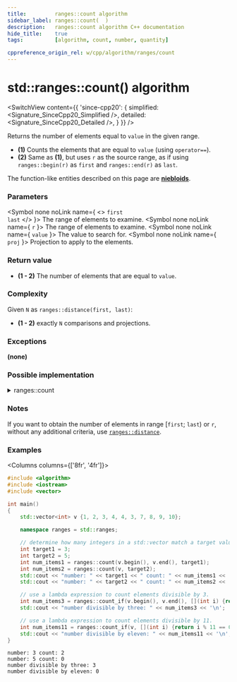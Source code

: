 ```yaml
---
title:         ranges::count algorithm
sidebar_label: ranges::count(  )
description:   ranges::count algorithm C++ documentation
hide_title:    true
tags:          [algorithm, count, number, quantity]

cppreference_origin_rel: w/cpp/algorithm/ranges/count
---
```



<!----------------- Codes ---------------------->


# std::ranges::count() algorithm

<SwitchView content={{
	'since-cpp20': {
		simplified:	<Signature_SinceCpp20_Simplified />,
		detailed:	<Signature_SinceCpp20_Detailed />,
	}
}} />

Returns the number of elements equal to `value` in the given range.

- **(1)** Counts the elements that are equal to `value` (using `operator==`).
- **(2)** Same as **(1)**, but uses `r` as the source range, as if using `ranges::begin(r)` as `first` and `ranges::end(r)` as `last`.

The function-like entities described on this page are [**niebloids**](#).

### Parameters

<SymbolTable>

  <Symbol none noLink name={ <> <code>first</code> <br/> <code>last</code> </> }>
    The range of elements to examine.
  </Symbol>
  <Symbol none noLink name={ <code>r</code> }>
    The range of elements to examine.
  </Symbol>
  <Symbol none noLink name={ <code>value</code> }>
    The value to search for.
  </Symbol>
  <Symbol none noLink name={ <code>proj</code> }>
    Projection to apply to the elements.
  </Symbol>

</SymbolTable>

### Return value

- **(1 - 2)** The number of elements that are equal to `value`.

### Complexity

Given `N` as `ranges::distance(first, last)`:

- **(1 - 2)** exactly `N` comparisons and projections.

### Exceptions

**(none)**

### Possible implementation

<details>
<summary>ranges::count</summary>

```cpp
struct count_fn
{
    template<std::input_iterator I, std::sentinel_for<I> S,
             class T, class Proj = std::identity>
    requires std::indirect_binary_predicate<ranges::equal_to, std::projected<I, Proj>,
                                            const T*>
    constexpr std::iter_difference_t<I>
        operator()(I first, S last, const T& value, Proj proj = {}) const
    {
        std::iter_difference_t<I> counter = 0;
        for (; first != last; ++first)
            if (std::invoke(proj, *first) == value)
                ++counter;
        return counter;
    }

    template<ranges::input_range R, class T, class Proj = std::identity>
    requires std::indirect_binary_predicate<ranges::equal_to,
                                            std::projected<ranges::iterator_t<R>, Proj>,
                                            const T*>
    constexpr ranges::range_difference_t<R>
        operator()(R&& r, const T& value, Proj proj = {}) const
    {
        return (*this)(ranges::begin(r), ranges::end(r), value, std::ref(proj));
    }
};

inline constexpr count_fn count;
```

</details>

### Notes

If you want to obtain the number of elements in range [`first`; `last`) or `r`, without any additional criteria, use [`ranges::distance`](#).

### Examples

<Columns columns={['8fr', '4fr']}>
<div>

```cpp title='Main.cpp' showLineNumbers
#include <algorithm>
#include <iostream>
#include <vector>

int main()
{
    std::vector<int> v {1, 2, 3, 4, 4, 3, 7, 8, 9, 10};

    namespace ranges = std::ranges;

    // determine how many integers in a std::vector match a target value.
    int target1 = 3;
    int target2 = 5;
    int num_items1 = ranges::count(v.begin(), v.end(), target1);
    int num_items2 = ranges::count(v, target2);
    std::cout << "number: " << target1 << " count: " << num_items1 << '\n';
    std::cout << "number: " << target2 << " count: " << num_items2 << '\n';

    // use a lambda expression to count elements divisible by 3.
    int num_items3 = ranges::count_if(v.begin(), v.end(), [](int i) {return i % 3 == 0;});
    std::cout << "number divisible by three: " << num_items3 << '\n';

    // use a lambda expression to count elements divisible by 11.
    int num_items11 = ranges::count_if(v, [](int i) {return i % 11 == 0;});
    std::cout << "number divisible by eleven: " << num_items11 << '\n';
}
```

</div>
<div>

```plaintext title="Output"
number: 3 count: 2
number: 5 count: 0
number divisible by three: 3
number divisible by eleven: 0
```

</div>
</Columns>
